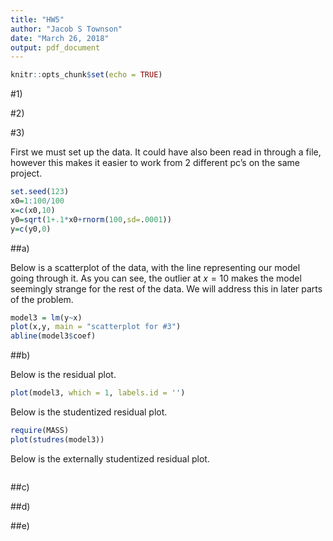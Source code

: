 ```yaml
---
title: "HW5"
author: "Jacob S Townson"
date: "March 26, 2018"
output: pdf_document
---
```


```r
knitr::opts_chunk$set(echo = TRUE)
```

#1)











#2)










#3)

First we must set up the data. It could have also been read in through a file, however this makes it easier to work from 2 different pc's on the same project.

```r
set.seed(123)
x0=1:100/100
x=c(x0,10)
y0=sqrt(1+.1*x0+rnorm(100,sd=.0001))
y=c(y0,0)
```

##a)

Below is a scatterplot of the data, with the line representing our model going through it. As you can see, the outlier at $x=10$ makes the model seemingly strange for the rest of the data. We will address this in later parts of the problem.

```r
model3 = lm(y~x)
plot(x,y, main = "scatterplot for #3")
abline(model3$coef)
```


##b)

Below is the residual plot.

```r
plot(model3, which = 1, labels.id = '')
```

Below is the studentized residual plot.

```r
require(MASS)
plot(studres(model3))
```

Below is the externally studentized residual plot.

```r

```


##c)

##d)

##e)








